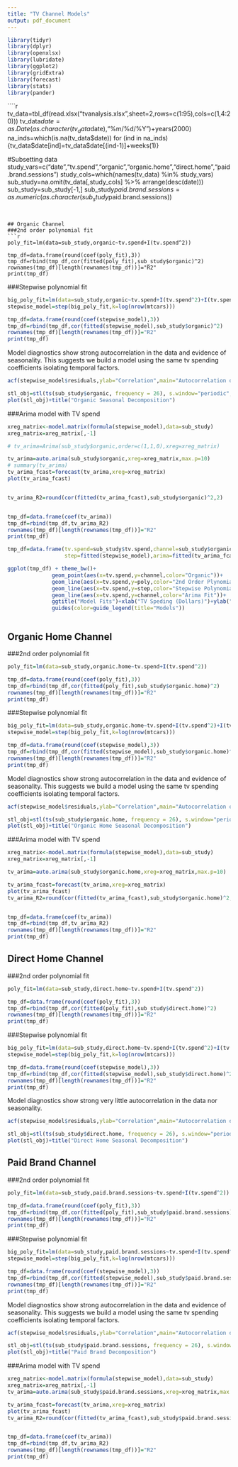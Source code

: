 ```yaml
---
title: "TV Channel Models"
output: pdf_document
---
```


```r
library(tidyr)
library(dplyr)
library(openxlsx)
library(lubridate)
library(ggplot2)
library(gridExtra)
library(forecast)
library(stats)
library(pander)
```



````r
tv_data=tbl_df(read.xlsx("tvanalysis.xlsx",sheet=2,rows=c(1:95),cols=c(1,4:20)))
tv_data$date=as.Date(as.character(tv_data$date),"%m/%d/%Y")+years(2000)
na_inds=which(is.na(tv_data$date))
for (ind in na_inds) {tv_data$date[ind]=tv_data$date[(ind-1)]+weeks(1)}

#Subsetting data
study_vars=c("date","tv.spend","organic","organic.home","direct.home","paid.brand.sessions")
study_cols=which(names(tv_data) %in% study_vars)
sub_study=na.omit(tv_data[,study_cols]  %>% arrange(desc(date)))
sub_study=sub_study[-1,]
sub_study$paid.brand.sessions=as.numeric(as.character(sub_study$paid.brand.sessions))
```


## Organic Channel
###2nd order polynomial fit
```r
poly_fit=lm(data=sub_study,organic~tv.spend+I(tv.spend^2))

tmp_df=data.frame(round(coef(poly_fit),3))
tmp_df=rbind(tmp_df,cor(fitted(poly_fit),sub_study$organic)^2)
rownames(tmp_df)[length(rownames(tmp_df))]="R2"
print(tmp_df)
```


###Stepwise polynomial fit
```r
big_poly_fit=lm(data=sub_study,organic~tv.spend+I(tv.spend^2)+I(tv.spend^3)+I(tv.spend^4))
stepwise_model=step(big_poly_fit,k=log(nrow(mtcars)))
```

```r
tmp_df=data.frame(round(coef(stepwise_model),3))
tmp_df=rbind(tmp_df,cor(fitted(stepwise_model),sub_study$organic)^2)
rownames(tmp_df)[length(rownames(tmp_df))]="R2"
print(tmp_df)
```

Model diagnostics show strong autocorrelation in the data and evidence of seasonality. This suggests we build a model using the same tv spending coefficients isolating temporal factors.

```r
acf(stepwise_model$residuals,ylab="Correlation",main="Autocorrelation of Residuals")
```


```r
stl_obj=stl(ts(sub_study$organic, frequency = 26), s.window="periodic",robust=TRUE)
plot(stl_obj)+title("Organic Seasonal Decomposition")
```

###Arima model with TV spend
```r
xreg_matrix<-model.matrix(formula(stepwise_model),data=sub_study)
xreg_matrix=xreg_matrix[,-1]

# tv_arima=Arima(sub_study$organic,order=c(1,1,0),xreg=xreg_matrix)

tv_arima=auto.arima(sub_study$organic,xreg=xreg_matrix,max.p=10)
# summary(tv_arima)
tv_arima_fcast=forecast(tv_arima,xreg=xreg_matrix)
plot(tv_arima_fcast)


tv_arima_R2=round(cor(fitted(tv_arima_fcast),sub_study$organic)^2,2)


tmp_df=data.frame(coef(tv_arima))
tmp_df=rbind(tmp_df,tv_arima_R2)
rownames(tmp_df)[length(rownames(tmp_df))]="R2"
print(tmp_df)
```

```r

tmp_df=data.frame(tv.spend=sub_study$tv.spend,channel=sub_study$organic,poly=fitted(poly_fit),
                  step=fitted(stepwise_model),arima=fitted(tv_arima_fcast))

ggplot(tmp_df) + theme_bw()+
              geom_point(aes(x=tv.spend,y=channel,color="Organic"))+ 
              geom_line(aes(x=tv.spend,y=poly,color="2nd Order Plynomial Fit"))+ 
              geom_line(aes(x=tv.spend,y=step,color="Stepwise Polynomial Fit"))+ 
              geom_line(aes(x=tv.spend,y=channel,color="Arima Fit"))+
              ggtitle("Model Fits")+xlab("TV Speding (Dollars)")+ylab("Visits")+
              guides(color=guide_legend(title="Models"))



```


## Organic Home Channel

###2nd order polynomial fit
```r
poly_fit=lm(data=sub_study,organic.home~tv.spend+I(tv.spend^2))

tmp_df=data.frame(round(coef(poly_fit),3))
tmp_df=rbind(tmp_df,cor(fitted(poly_fit),sub_study$organic.home)^2)
rownames(tmp_df)[length(rownames(tmp_df))]="R2"
print(tmp_df)
```



###Stepwise polynomial fit
```r
big_poly_fit=lm(data=sub_study,organic.home~tv.spend+I(tv.spend^2)+I(tv.spend^3)+I(tv.spend^4))
stepwise_model=step(big_poly_fit,k=log(nrow(mtcars)))
```

```r
tmp_df=data.frame(round(coef(stepwise_model),3))
tmp_df=rbind(tmp_df,cor(fitted(stepwise_model),sub_study$organic.home)^2)
rownames(tmp_df)[length(rownames(tmp_df))]="R2"
print(tmp_df)
```


Model diagnostics show strong autocorrelation in the data and evidence of seasonality. This suggests we build a model using the same tv spending coefficients isolating temporal factors.

```r
acf(stepwise_model$residuals,ylab="Correlation",main="Autocorrelation of Residuals")
```

```r
stl_obj=stl(ts(sub_study$organic.home, frequency = 26), s.window="periodic",robust=TRUE)
plot(stl_obj)+title("Organic Home Seasonal Decomposition")
```

###Arima model with TV spend
```r
xreg_matrix<-model.matrix(formula(stepwise_model),data=sub_study)
xreg_matrix=xreg_matrix[,-1]

tv_arima=auto.arima(sub_study$organic.home,xreg=xreg_matrix,max.p=10)

tv_arima_fcast=forecast(tv_arima,xreg=xreg_matrix)
plot(tv_arima_fcast)
tv_arima_R2=round(cor(fitted(tv_arima_fcast),sub_study$organic.home)^2,2)


tmp_df=data.frame(coef(tv_arima))
tmp_df=rbind(tmp_df,tv_arima_R2)
rownames(tmp_df)[length(rownames(tmp_df))]="R2"
print(tmp_df)
```




## Direct Home Channel
###2nd order polynomial fit
```r
poly_fit=lm(data=sub_study,direct.home~tv.spend+I(tv.spend^2))

tmp_df=data.frame(round(coef(poly_fit),3))
tmp_df=rbind(tmp_df,cor(fitted(poly_fit),sub_study$direct.home)^2)
rownames(tmp_df)[length(rownames(tmp_df))]="R2"
print(tmp_df)
```


###Stepwise polynomial fit
```r
big_poly_fit=lm(data=sub_study,direct.home~tv.spend+I(tv.spend^2)+I(tv.spend^3)+I(tv.spend^4))
stepwise_model=step(big_poly_fit,k=log(nrow(mtcars)))
```

```r
tmp_df=data.frame(round(coef(stepwise_model),3))
tmp_df=rbind(tmp_df,cor(fitted(stepwise_model),sub_study$direct.home)^2)
rownames(tmp_df)[length(rownames(tmp_df))]="R2"
print(tmp_df)
```

Model diagnostics show strong very little autocorrelation in the data nor seasonality. 

```r
acf(stepwise_model$residuals,ylab="Correlation",main="Autocorrelation of Residuals")
```


```r
stl_obj=stl(ts(sub_study$direct.home, frequency = 26), s.window="periodic",robust=TRUE)
plot(stl_obj)+title("Direct Home Seasonal Decomposition")
```


## Paid Brand Channel

###2nd order polynomial fit
```r
poly_fit=lm(data=sub_study,paid.brand.sessions~tv.spend+I(tv.spend^2))

tmp_df=data.frame(round(coef(poly_fit),3))
tmp_df=rbind(tmp_df,cor(fitted(poly_fit),sub_study$paid.brand.sessions)^2)
rownames(tmp_df)[length(rownames(tmp_df))]="R2"
print(tmp_df)
```


###Stepwise polynomial fit
```r
big_poly_fit=lm(data=sub_study,paid.brand.sessions~tv.spend+I(tv.spend^2)+I(tv.spend^3)+I(tv.spend^4))
stepwise_model=step(big_poly_fit,k=log(nrow(mtcars)))
```

```r
tmp_df=data.frame(round(coef(stepwise_model),3))
tmp_df=rbind(tmp_df,cor(fitted(stepwise_model),sub_study$paid.brand.sessions)^2)
rownames(tmp_df)[length(rownames(tmp_df))]="R2"
print(tmp_df)
```


Model diagnostics show strong autocorrelation in the data and evidence of seasonality. This suggests we build a model using the same tv spending coefficients isolating temporal factors.

```r
acf(stepwise_model$residuals,ylab="Correlation",main="Autocorrelation of Residuals")
```


```r
stl_obj=stl(ts(sub_study$paid.brand.sessions, frequency = 26), s.window="periodic",robust=TRUE)
plot(stl_obj)+title("Paid Brand Decomposition")
```

###Arima model with TV spend
```r
xreg_matrix<-model.matrix(formula(stepwise_model),data=sub_study)
xreg_matrix=xreg_matrix[,-1]
tv_arima=auto.arima(sub_study$paid.brand.sessions,xreg=xreg_matrix,max.p=10)

tv_arima_fcast=forecast(tv_arima,xreg=xreg_matrix)
plot(tv_arima_fcast)
tv_arima_R2=round(cor(fitted(tv_arima_fcast),sub_study$paid.brand.sessions)^2,2)


tmp_df=data.frame(coef(tv_arima))
tmp_df=rbind(tmp_df,tv_arima_R2)
rownames(tmp_df)[length(rownames(tmp_df))]="R2"
print(tmp_df)
```




